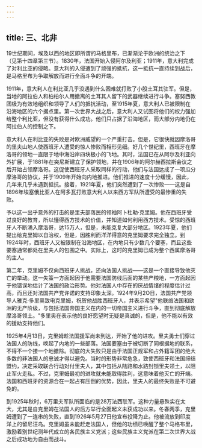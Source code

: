 ```yaml
---
---
---
```

title: 三、北非
---



19世纪期间，埃及以西的地区即所谓的马格里布，已渐渐沦于欧洲的统治之下（见第十四章第三节）。1830年，法国开始入侵阿尔及利亚；1911年，意大利完成了对利比亚的侵略。意大利的入侵遭到了顽强的抵抗，这一抵抗一直持续到战后，是马格里布为争取解放而进行全面斗争的开端。

1911年，意大利人在利比亚几乎没遇到什么困难就打败了小股土耳其驻军。但是，当地的阿拉伯人和柏柏尔人用撤离的土耳其人留下的武器继续进行斗争。塞努西教团极为有效地组织和领导了人们的抵抗活动，至1915年夏，意大利人已被限制在沿海地区的六个据点里。第一次世界大战之后，意大利人又试图将他们的权力强加给整个利比亚，但没有获得什么成功。他们只占据了沿海地区，而大部分内地仍在阿拉伯人的控制之下。

意大利人在利比亚的失败是对欧洲威望的一个严重打击。但是，它很快就因摩洛哥的里夫山地人使西班牙人遭受的惊人惨败而相形见细。好几个世纪里，西班牙在摩洛哥的领地一直限于地中海沿岸四块极小的飞地。其时，法国已在从阿尔及利亚向外扩展，于1881年在突尼斯建立了保护领地，并在1906年的阿尔赫西拉斯会议之后开始占领摩洛哥。这促使西班牙人采取同样的行动，他们与法国达成了一项瓜分摩洛哥的协议，并于1909年开始向内地推进。他们推进的速度十分缓慢，因此，几年来几乎未遇到抵抗。接着，1921年夏，他们突然遭到了一次惨败——这是自1896年埃塞俄比亚人在阿多瓦打败意大利人以来西方军队所遭受的最惨重的失败。

予以这一出乎意外的打击的是里夫部落民的领袖阿卜杜勒·克里姆。他在西班牙受过良好的教育，所以懂得西方技术的价值，并知道如何利用西方技术。受惊的西班牙人不断涌入摩洛哥，达15万人，但是，未能克复大部分地区。1923年夏，他们提出给克里姆以自治权，但是，因胜利而洋洋得意的克里姆要求完全独立。到1924年时，西班牙人又被限制在沿海地区，在内地只有少数几个要塞，而且这些要塞通常都处在里夫人的包围之中。实际上，这时的克里姆已成为整个西属摩洛哥的主人。

第二年，克里姆不仅向西班牙人挑战，还向法国人挑战——这是一个直接导致他灭亡的举动。这一失策一方面起因于他需要法国防线后面的某些产粮地，一方面起因于他错误地估计了法国的政治形势。他对法国人中存在的厌战情绪的程度估计过高，而且还对法国共产党许诺的支持印象太深。1924年9月2O日，法国共产党领导人雅克·多里奥致电克里姆，祝贺他战胜西班牙人，并表示希望"他联络法国和欧洲的无产阶级，与包括法国帝国主义在内的一切帝国主义进行斗争，直到彻底解放摩洛哥领土。"多里奥在表示他的良好愿望时无疑是真诚的，但是，他不能以有效的援助支持他们。

1925年4月13日，克里姆趁法国援军尚未到达，开始了他的进攻。里夫勇士们穿过法国人的防线，唤起了内地的一些部落。法国要塞由于被切断了同根据地的联系，不得不一个接一个地撤除。彻底的大失败只是由于法国正规军和占外籍军团的绝大多数的非法国人的忠诚才得以避免。当时的形势非常危急，致使西班牙和法国缔结盟约，决定采取联合行动对付里夫人，其中包括从陆路和水路封锁里夫领土，以阻止军火走私。不过，克里姆最初的进攻就未能取得胜利，这意味着他灭亡的开端。法国和西班牙的资源合在一起占有压倒的优势，因此，里夫人的最终失败是不可避免的。

到1925年秋时，6万里夫军队所面临的是28万法西联军。这种力量悬殊实在太大，尤其是自克里姆在法国人的后方举行全面起义未获成功以来。冬春两季，克里姆遭到了一连串的失败，直到1926年5月27日他宣布投降为止。他被流放到印度洋上的留尼汪岛。克里姆虽未能赶走法国人，但他的功绩已唤醒了整个马格布里，激励着别世纪测年代成立的各民族主义党派；这些民族主义党派在第二次世界大战之后成功地为自由而战斗。
